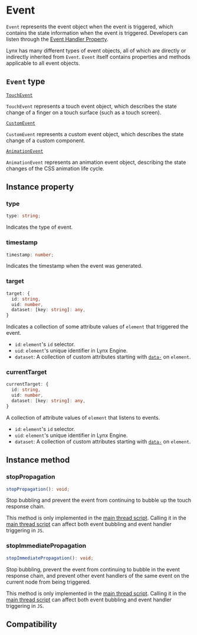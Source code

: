 # Event

`Event` represents the event object when the event is triggered, which contains the state information when the event is triggered. Developers can listen through the [Event Handler Property](../../../guide/interaction/event-handling/event-propagation.mdx#event-handler-property).

Lynx has many different types of event objects, all of which are directly or indirectly inherited from `Event`. `Event` itself contains properties and methods applicable to all event objects.

## `Event` type

[`TouchEvent`](./touch-event.mdx)

`TouchEvent` represents a touch event object, which describes the state change of a finger on a touch surface (such as a touch screen).

[`CustomEvent`](./custom-event.mdx)

`CustomEvent` represents a custom event object, which describes the state change of a custom component.

[`AnimationEvent`](./animation-event.mdx)

`AnimationEvent` represents an animation event object, describing the state changes of the CSS animation life cycle.

## Instance property

### type

```ts
type: string;
```

Indicates the type of event.

### timestamp

```ts
timestamp: number;
```

Indicates the timestamp when the event was generated.

### target

```ts
target: {
  id: string,
  uid: number,
  dataset: [key: string]: any,
}
```

Indicates a collection of some attribute values ​​of `element` that triggered the event.

- `id`: `element`'s `id` selector.
- `uid`: `element`'s unique identifier in Lynx Engine.
- `dataset`: A collection of custom attributes starting with [`data-`](../../elements/built-in/view.mdx#data-) on `element`.

### currentTarget

```ts
currentTarget: {
  id: string,
  uid: number,
  dataset: [key: string]: any,
}
```

A collection of attribute values ​​of `element` that listens to events.

- `id`: `element`'s `id` selector.
- `uid`: `element`'s unique identifier in Lynx Engine.
- `dataset`: A collection of custom attributes starting with [`data-`](../../elements/built-in/view.mdx#data-) on `element`.

## Instance method

### stopPropagation

```ts
stopPropagation(): void;
```

Stop bubbling and prevent the event from continuing to bubble up the touch response chain.

This method is only implemented in the [main thread script](../../../react/main-thread-script.mdx). Calling it in the [main thread script](../../../react/main-thread-script.mdx) can affect both event bubbling and event handler triggering in `JS`.

### stopImmediatePropagation

```ts
stopImmediatePropagation(): void;
```

Stop bubbling, prevent the event from continuing to bubble in the event response chain, and prevent other event handlers of the same event on the current node from being triggered.

This method is only implemented in the [main thread script](../../../react/main-thread-script.mdx). Calling it in the [main thread script](../../../react/main-thread-script.mdx) can affect both event bubbling and event handler triggering in `JS`.

## Compatibility


<LegacyCompatTable metadata="lynx-api/event/Event" />
